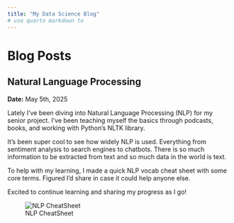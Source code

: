 ```yaml
---
title: "My Data Science Blog"
# use quarto markdown to 
---
```


# Blog Posts
## Natural Language Processing

::: {.callout-note title="Starting My Journey in NLP"}
**Date:** May 5th, 2025

Lately I've been diving into Natural Language Processing (NLP) for my senior project. I've been teaching myself the basics through podcasts, books, and working with Python's NLTK library.

It's been super cool to see how widely NLP is used. Everything from sentiment analysis to search engines to chatbots. There is so much information to be extracted from text and so much data in the world is text. 

To help with my learning, I made a quick NLP vocab cheat sheet with some core terms. Figured I'd share in case it could help anyone else.

Excited to continue learning and sharing my progress as I go!

 ![NLP CheatSheet](nlpcheatsheet.jpg)
:::



